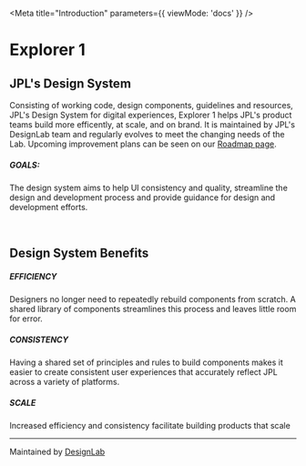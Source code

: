 
<Meta title="Introduction" parameters={{ viewMode: 'docs' }} />

# Explorer 1

## JPL's Design System

Consisting of working code, design components, guidelines and resources, JPL's Design System for digital experiences, Explorer 1 helps JPL's product teams build more efficently, at scale, and on brand. It is maintained by JPL's DesignLab team and regularly evolves to meet the changing needs of the Lab. Upcoming improvement plans can be seen on our [Roadmap page](https://designlabinternal.domain/storybook/?path=/docs/roadmap--page).


##### GOALS:

The design system aims to help UI consistency and quality, streamline the design and development process and provide guidance for design and development efforts.


<br />

## Design System Benefits

##### EFFICIENCY

Designers no longer need to repeatedly rebuild components from scratch. A shared library of components streamlines this process and leaves little room for error.

##### CONSISTENCY

Having a shared set of principles and rules to build components makes it easier to create consistent user experiences that accurately reflect JPL across a variety of platforms.

##### SCALE

Increased efficiency and consistency facilitate building products that scale


---

Maintained by [DesignLab](https://designlabinternal.domain)